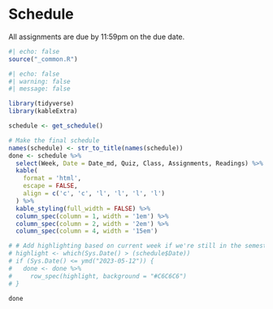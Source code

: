 # Schedule

All assignments are due by 11:59pm on the due date.

```r
#| echo: false
source("_common.R")
```

```r
#| echo: false
#| warning: false 
#| message: false

library(tidyverse)
library(kableExtra)

schedule <- get_schedule()

# Make the final schedule
names(schedule) <- str_to_title(names(schedule))
done <- schedule %>%
  select(Week, Date = Date_md, Quiz, Class, Assignments, Readings) %>% 
  kable(
    format = 'html',
    escape = FALSE,
    align = c('c', 'c', 'l', 'l', 'l', 'l')
  ) %>% 
  kable_styling(full_width = FALSE) %>% 
  column_spec(column = 1, width = '1em') %>% 
  column_spec(column = 2, width = '2em') %>%
  column_spec(column = 4, width = '15em') 

# # Add highlighting based on current week if we're still in the semester
# highlight <- which(Sys.Date() > (schedule$Date))
# if (Sys.Date() <= ymd("2023-05-12")) {
#   done <- done %>%
#     row_spec(highlight, background = "#C6C6C6")
# }

done
```
